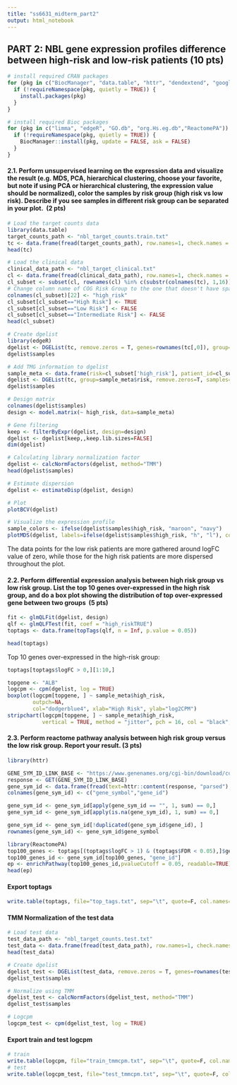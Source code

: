 ---
title: "ss6631_midterm_part2"
output: html_notebook
---

## PART 2: NBL gene expression profiles difference between high-risk and low-risk patients (10 pts)

```{r}
# install required CRAN packages
for (pkg in c("BiocManager", "data.table", "httr", "dendextend", "googledrive")) {
  if (!requireNamespace(pkg, quietly = TRUE)) {
    install.packages(pkg)
  }
}

# install required Bioc packages
for (pkg in c("limma", "edgeR", "GO.db", "org.Hs.eg.db","ReactomePA")) {
  if (!requireNamespace(pkg, quietly = TRUE)) {
    BiocManager::install(pkg, update = FALSE, ask = FALSE)
  }
}
```

#### 2.1. Perform unsupervised learning on the expression data and visualize the result (e.g. MDS, PCA, hierarchical clustering, choose your favorite, but note if using PCA or hierarchical clustering, the expression value should be normalized), color the samples by risk group (high risk vs low risk). Describe if you see samples in different risk group can be separated in your plot.  (2 pts)

```{r}
# Load the target counts data
library(data.table)
target_counts_path <- "nbl_target_counts.train.txt"
tc <- data.frame(fread(target_counts_path), row.names=1, check.names = FALSE)
head(tc)

# Load the clinical data
clinical_data_path <- "nbl_target_clinical.txt"
cl <- data.frame(fread(clinical_data_path), row.names=1, check.names = FALSE)
cl_subset <- subset(cl, rownames(cl) %in% c(substr(colnames(tc), 1,16)))
# Change column name of COG Risk Group to the one that doesn't have space
colnames(cl_subset)[22] <- "high_risk"
cl_subset[cl_subset=="High Risk"] <- TRUE
cl_subset[cl_subset=="Low Risk"] <- FALSE
cl_subset[cl_subset=="Intermediate Risk"] <- FALSE
head(cl_subset)
```

```{r}
# Create dgelist
library(edgeR)
dgelist <- DGEList(tc, remove.zeros = T, genes=rownames(tc[,0]), group=NULL)
dgelist$samples

# Add TMG information to dgelist
sample_meta <- data.frame(risk=cl_subset['high_risk'], patient_id=cl_subset[,0], stringsAsFactors = FALSE, check.names=FALSE)
dgelist <- DGEList(tc, group=sample_meta$risk, remove.zeros=T, samples=sample_meta, genes=rownames(tc))
dgelist$samples
```

```{r}
# Design matrix
colnames(dgelist$samples)
design <- model.matrix(~ high_risk, data=sample_meta)

# Gene filtering
keep <- filterByExpr(dgelist, design=design)
dgelist <- dgelist[keep,,keep.lib.sizes=FALSE]
dim(dgelist)

# Calculating library normalization factor
dgelist <- calcNormFactors(dgelist, method="TMM")
head(dgelist$samples)

# Estimate dispersion
dgelist <- estimateDisp(dgelist, design)

# Plot
plotBCV(dgelist)
```

```{r}
# Visualize the expression profile
sample_colors <- ifelse(dgelist$samples$high_risk, "maroon", "navy")
plotMDS(dgelist, labels=ifelse(dgelist$samples$high_risk, "h", "l"), col=sample_colors)
```

The data points for the low risk patients are more gathered around logFC value of zero, while those for the high risk patients are more dispersed throughout the plot.

#### 2.2. Perform differential expression analysis between high risk group vs low risk group. List the top 10 genes over-expressed in the high risk group, and do a box plot showing the distribution of top over-expressed gene between two groups  (5 pts)

```{r}
fit <- glmQLFit(dgelist, design)
qlf <- glmQLFTest(fit, coef = "high_riskTRUE")
toptags <- data.frame(topTags(qlf, n = Inf, p.value = 0.05))

head(toptags)
```

Top 10 genes over-expressed in the high-risk group:

```{r}
toptags[toptags$logFC > 0,][1:10,]
```

```{r}
topgene <- "ALB"
logcpm <- cpm(dgelist, log = TRUE)
boxplot(logcpm[topgene, ] ~ sample_meta$high_risk,
        outpch=NA,
        col="dodgerblue4", xlab="High Risk", ylab="log2CPM")
stripchart(logcpm[topgene, ] ~ sample_meta$high_risk,
           vertical = TRUE, method = "jitter", pch = 16, col = "black", add = TRUE) 
```

#### 2.3. Perform reactome pathway analysis between high risk group versus the low risk group. Report your result. (3 pts)

```{r}
library(httr)

GENE_SYM_ID_LINK_BASE <- "https://www.genenames.org/cgi-bin/download/custom?col=gd_app_sym&col=gd_pub_eg_id&status=Approved&hgnc_dbtag=on&order_by=gd_app_sym_sort&format=text&submit=submit"
response <- GET(GENE_SYM_ID_LINK_BASE)
gene_sym_id <- data.frame(fread(text=httr::content(response, "parsed"), header=TRUE))
colnames(gene_sym_id) <- c("gene_symbol","gene_id")

gene_sym_id <- gene_sym_id[apply(gene_sym_id == "", 1, sum) == 0,]
gene_sym_id <- gene_sym_id[apply(is.na(gene_sym_id), 1, sum) == 0,]

gene_sym_id <- gene_sym_id[!duplicated(gene_sym_id$gene_id), ]
rownames(gene_sym_id) <- gene_sym_id$gene_symbol

library(ReactomePA)
top100_genes <- toptags[(toptags$logFC > 1) & (toptags$FDR < 0.05),]$genes[1:100]
top100_genes_id <- gene_sym_id[top100_genes, "gene_id"]
ep <- enrichPathway(top100_genes_id,pvalueCutoff = 0.05, readable=TRUE)
head(ep)
```

#### Export toptags

```{r}
write.table(toptags, file="top_tags.txt", sep="\t", quote=F, col.names=NA)
```

#### TMM Normalization of the test data

```{r}
# Load test data
test_data_path <- "nbl_target_counts.test.txt"
test_data <- data.frame(fread(test_data_path), row.names=1, check.names = FALSE)
head(test_data)

# Create dgelist
dgelist_test <- DGEList(test_data, remove.zeros = T, genes=rownames(test_data), group=NULL)
dgelist_test$samples

# Normalize using TMM
dgelist_test <- calcNormFactors(dgelist_test, method="TMM")
dgelist_test$samples

# Logcpm
logcpm_test <- cpm(dgelist_test, log = TRUE)
```

#### Export train and test logcpm

```{r}
# train
write.table(logcpm, file="train_tmmcpm.txt", sep="\t", quote=F, col.names=NA)
# test
write.table(logcpm_test, file="test_tmmcpm.txt", sep="\t", quote=F, col.names=NA)
```

\
